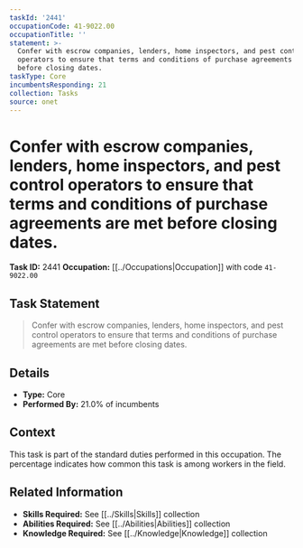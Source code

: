 ```yaml
---
taskId: '2441'
occupationCode: 41-9022.00
occupationTitle: ''
statement: >-
  Confer with escrow companies, lenders, home inspectors, and pest control
  operators to ensure that terms and conditions of purchase agreements are met
  before closing dates.
taskType: Core
incumbentsResponding: 21
collection: Tasks
source: onet
---
```

# Confer with escrow companies, lenders, home inspectors, and pest control operators to ensure that terms and conditions of purchase agreements are met before closing dates.

**Task ID:** 2441
**Occupation:** [[../Occupations|Occupation]] with code `41-9022.00`

## Task Statement

> Confer with escrow companies, lenders, home inspectors, and pest control operators to ensure that terms and conditions of purchase agreements are met before closing dates.

## Details

- **Type:** Core
- **Performed By:** 21.0% of incumbents

## Context

This task is part of the standard duties performed in this occupation. The percentage indicates how common this task is among workers in the field.

## Related Information

- **Skills Required:** See [[../Skills|Skills]] collection
- **Abilities Required:** See [[../Abilities|Abilities]] collection
- **Knowledge Required:** See [[../Knowledge|Knowledge]] collection
